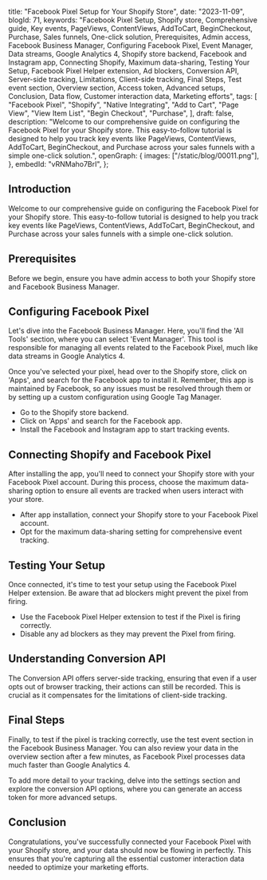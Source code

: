   title: "Facebook Pixel Setup for Your Shopify Store",
  date: "2023-11-09",
  blogId: 71,
  keywords:
    "Facebook Pixel Setup, Shopify store, Comprehensive guide, Key events, PageViews, ContentViews, AddToCart, BeginCheckout, Purchase, Sales funnels, One-click solution, Prerequisites, Admin access, Facebook Business Manager, Configuring Facebook Pixel, Event Manager, Data streams, Google Analytics 4, Shopify store backend, Facebook and Instagram app, Connecting Shopify, Maximum data-sharing, Testing Your Setup, Facebook Pixel Helper extension, Ad blockers, Conversion API, Server-side tracking, Limitations, Client-side tracking, Final Steps, Test event section, Overview section, Access token, Advanced setups, Conclusion, Data flow, Customer interaction data, Marketing efforts",
  tags: [
    "Facebook Pixel",
    "Shopify",
    "Native Integrating",
    "Add to Cart",
    "Page View",
    "View Item List",
    "Begin Checkout",
    "Purchase",
  ],
  draft: false,
  description:
    "Welcome to our comprehensive guide on configuring the Facebook Pixel for your Shopify store. This easy-to-follow tutorial is designed to help you track key events like PageViews, ContentViews, AddToCart, BeginCheckout, and Purchase across your sales funnels with a simple one-click solution.",
  openGraph: {
    images: ["/static/blog/00011.png"],
  },
  embedId: "vRNMaho7BrI",
};

<BlogHeader metadata={metadata} />

## Introduction

Welcome to our comprehensive guide on configuring the Facebook Pixel for your Shopify store. This easy-to-follow tutorial is designed to help you track key events like PageViews, ContentViews, AddToCart, BeginCheckout, and Purchase across your sales funnels with a simple one-click solution.

## Prerequisites

Before we begin, ensure you have admin access to both your Shopify store and Facebook Business Manager.

<Note
  title="Tip"
  content="You need admin access to apps on Shopify and Pixels on FB. Without this access, you won't be able to install the Facebook app on Shopify or connect it with your Facebook account."
/>
## Configuring Facebook Pixel

Let's dive into the Facebook Business Manager. Here, you'll find the 'All Tools' section, where you can select 'Event Manager'. This tool is responsible for managing all events related to the Facebook Pixel, much like data streams in Google Analytics 4.

Once you've selected your pixel, head over to the Shopify store, click on 'Apps', and search for the Facebook app to install it. Remember, this app is maintained by Facebook, so any issues must be resolved through them or by setting up a custom configuration using Google Tag Manager.

- Go to the Shopify store backend.
- Click on 'Apps' and search for the Facebook app.
- Install the Facebook and Instagram app to start tracking events.

## Connecting Shopify and Facebook Pixel

After installing the app, you'll need to connect your Shopify store with your Facebook Pixel account. During this process, choose the maximum data-sharing option to ensure all events are tracked when users interact with your store.

- After app installation, connect your Shopify store to your Facebook Pixel account.
- Opt for the maximum data-sharing setting for comprehensive event tracking.

<Note
  title="Tip"
  content="For seamless data tracking, select the maximum data-sharing option."
/>

## Testing Your Setup

Once connected, it's time to test your setup using the Facebook Pixel Helper extension. Be aware that ad blockers might prevent the pixel from firing.

- Use the Facebook Pixel Helper extension to test if the Pixel is firing correctly.
- Disable any ad blockers as they may prevent the Pixel from firing.

## Understanding Conversion API

The Conversion API offers server-side tracking, ensuring that even if a user opts out of browser tracking, their actions can still be recorded. This is crucial as it compensates for the limitations of client-side tracking.

## Final Steps

Finally, to test if the pixel is tracking correctly, use the test event section in the Facebook Business Manager. You can also review your data in the overview section after a few minutes, as Facebook Pixel processes data much faster than Google Analytics 4.

To add more detail to your tracking, delve into the settings section and explore the conversion API options, where you can generate an access token for more advanced setups.

## Conclusion

Congratulations, you've successfully connected your Facebook Pixel with your Shopify store, and your data should now be flowing in perfectly. This ensures that you're capturing all the essential customer interaction data needed to optimize your marketing efforts.
